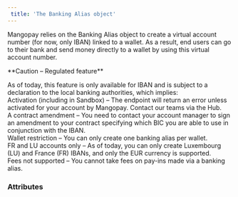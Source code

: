```yaml
---  
 title: 'The Banking Alias object'  
---  
```


  

Mangopay relies on the Banking Alias object to create a virtual account number (for now, only IBAN) linked to a wallet. As a result, end users can go to their bank and send money directly to a wallet by using this virtual account number.  

<Warning>  
**Caution – Regulated feature** 
  
As of today, this feature is only available for IBAN and is subject to a declaration to the local banking authorities, which implies:  
Activation (including in Sandbox) – The endpoint will return an error unless activated for your account by Mangopay. Contact our teams via the Hub.  
A contract amendment – You need to contact your account manager to sign an amendment to your contract specifying which BIC you are able to use in conjunction with the IBAN.   
Wallet restriction – You can only create one banking alias per wallet.  
FR and LU accounts only – As of today, you can only create Luxembourg (LU) and France (FR) IBANs, and only the EUR currency is supported.  
Fees not supported – You cannot take fees on pay-ins made via a banking alias.  
</Warning>  

### Attributes  

<OwnerName1 />  

<IBAN2 />  

<BIC3 />  

<CreditedUserId2 />  

<Country8 />  

<Tag1 />  

<CreationDate />  

<Active3 />  

<Type8 />  

<Id />  

<WalletId />